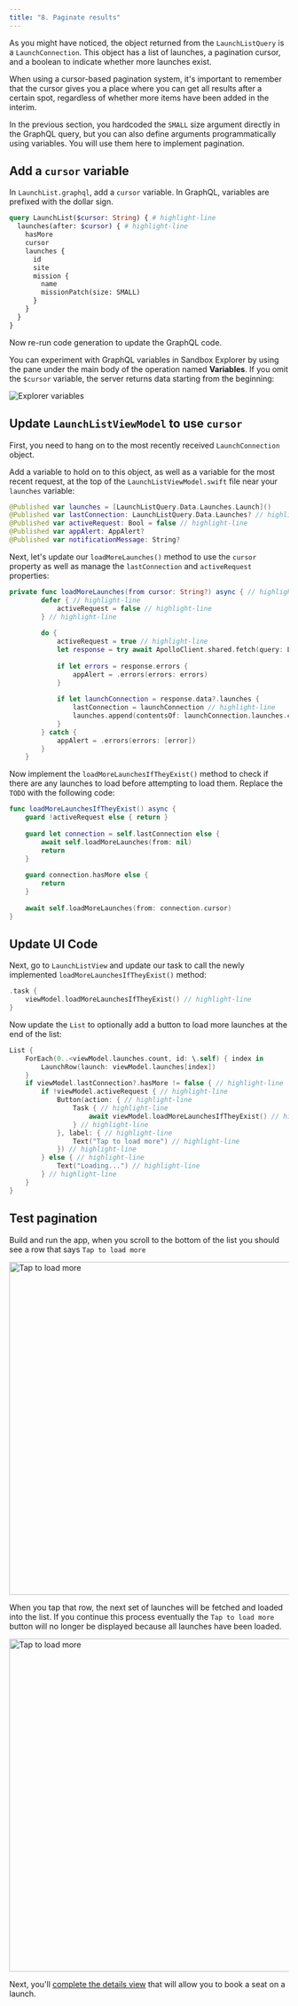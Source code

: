 ```yaml
---
title: "8. Paginate results"
---
```


As you might have noticed, the object returned from the `LaunchListQuery` is a `LaunchConnection`. This object has a list of launches, a pagination cursor, and a boolean to indicate whether more launches exist.

When using a cursor-based pagination system, it's important to remember that the cursor gives you a place where you can get all results after a certain spot, regardless of whether more items have been added in the interim.

In the previous section, you hardcoded the `SMALL` size argument directly in the GraphQL query, but you can also define arguments programmatically using variables. You will use them here to implement pagination.

## Add a `cursor` variable

In `LaunchList.graphql`, add a `cursor` variable. In GraphQL, variables are prefixed with the dollar sign.

```graphql title="LaunchList.graphql"
query LaunchList($cursor: String) { # highlight-line
  launches(after: $cursor) { # highlight-line
    hasMore
    cursor
    launches {
      id
      site
      mission {
        name
        missionPatch(size: SMALL)
      }
    }
  }
}
```

Now re-run code generation to update the GraphQL code.

You can experiment with GraphQL variables in Sandbox Explorer by using the pane under the main body of the operation named **Variables**. If you omit the `$cursor` variable, the server returns data starting from the beginning: 

<img src="images/explorer_cursor.png" alt="Explorer variables" class="screenshot"/>

## Update `LaunchListViewModel` to use `cursor`

First, you need to hang on to the most recently received `LaunchConnection` object.

Add a variable to hold on to this object, as well as a variable for the most recent request,  at the top of the `LaunchListViewModel.swift` file near your `launches` variable:

```swift title="LaunchListViewModel.swift"
@Published var launches = [LaunchListQuery.Data.Launches.Launch]()
@Published var lastConnection: LaunchListQuery.Data.Launches? // highlight-line
@Published var activeRequest: Bool = false // highlight-line
@Published var appAlert: AppAlert?
@Published var notificationMessage: String?
```

Next, let's update our `loadMoreLaunches()` method to use the `cursor` property as well as manage the `lastConnection` and `activeRequest` properties:

```swift title="LaunchListViewModel.swift"
private func loadMoreLaunches(from cursor: String?) async { // highlight-line
        defer { // highlight-line
            activeRequest = false // highlight-line
        } // highlight-line
        
        do {
            activeRequest = true // highlight-line
            let response = try await ApolloClient.shared.fetch(query: LaunchListQuery(cursor: cursor ?? .null))
            
            if let errors = response.errors {
                appAlert = .errors(errors: errors)
            }
            
            if let launchConnection = response.data?.launches {
                lastConnection = launchConnection // highlight-line
                launches.append(contentsOf: launchConnection.launches.compactMap({ $0 }))
            }
        } catch {
            appAlert = .errors(errors: [error])
        }
    }
```

Now implement the `loadMoreLaunchesIfTheyExist()` method to check if there are any launches to load before attempting to load them. Replace the `TODO` with the following code:

```swift title="LaunchListViewModel.swift"
func loadMoreLaunchesIfTheyExist() async {
    guard !activeRequest else { return }
    
    guard let connection = self.lastConnection else {
        await self.loadMoreLaunches(from: nil)
        return
    }
    
    guard connection.hasMore else {
        return
    }
    
    await self.loadMoreLaunches(from: connection.cursor)
}
```

## Update UI Code

Next, go to `LaunchListView` and update our task to call the newly implemented `loadMoreLaunchesIfTheyExist()` method:

```swift title="LaunchListView.swift"
.task {
    viewModel.loadMoreLaunchesIfTheyExist() // highlight-line
}
```

Now update the `List` to optionally add a button to load more launches at the end of the list:

```swift title="LaunchListView.swift"
List {
    ForEach(0..<viewModel.launches.count, id: \.self) { index in
        LaunchRow(launch: viewModel.launches[index])
    }
    if viewModel.lastConnection?.hasMore != false { // highlight-line
        if !viewModel.activeRequest { // highlight-line
            Button(action: { // highlight-line
                Task { // highlight-line
                    await viewModel.loadMoreLaunchesIfTheyExist() // highlight-line
                } // highlight-line
            }, label: { // highlight-line
                Text("Tap to load more") // highlight-line
            }) // highlight-line
        } else { // highlight-line
            Text("Loading...") // highlight-line
        } // highlight-line
    }
}
```

## Test pagination

Build and run the app, when you scroll to the bottom of the list you should see a row that says `Tap to load more`

<img src="images/tap_to_load_more.png" alt="Tap to load more" class="screenshot" height="600"/>

When you tap that row, the next set of launches will be fetched and loaded into the list. If you continue this process eventually the `Tap to load more` button will no longer be displayed because all launches have been loaded.

<img src="images/tap_to_load_more_results.png" alt="Tap to load more" class="screenshot" height="600"/>

Next, you'll [complete the details view](tutorial-complete-details-view) that will allow you to book a seat on a launch.
